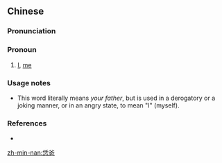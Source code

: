 ==Chinese==
{{zh-forms}}

===Pronunciation===
{{zh-pron
|mn=lín-pē
|cat=pron
}}

===Pronoun===
{{zh-pronoun}}

# {{lb|zh|Min Nan}} [[I]], [[me]]
#: {{zh-x|你 共 '''恁爸''' 講 予 伊 清楚。|You say it to me clearly.|MN}}

===Usage notes===
* This word literally means ''your father'', but is used in a derogatory or a joking manner, or in an angry state, to mean "I" (myself).

===References===
* {{thcwd|5986}}

[[zh-min-nan:恁爸]]